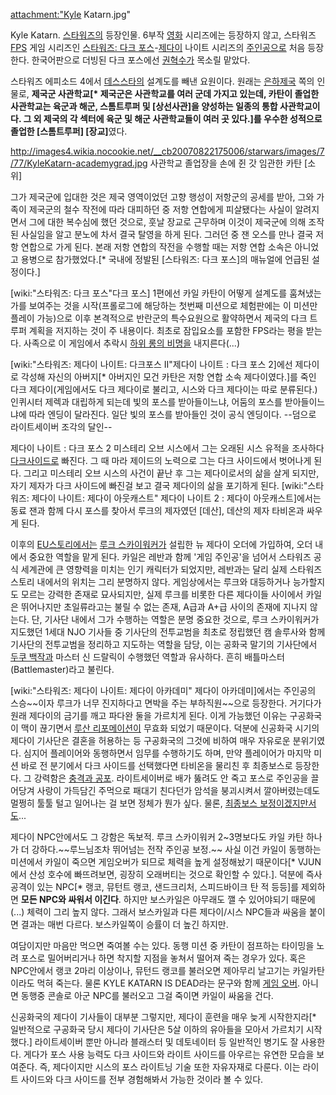 attachment:"Kyle Katarn.jpg"

Kyle Katarn. [[스타워즈]]의 등장인물. 6부작 [[영화]] 시리즈에는 등장하지 않고, 스타워즈 [[FPS]] 게임 시리즈인 [[스타워즈: 다크 포스]]-[[제다이]] 나이트 시리즈의 [[주인공]]으로 처음 등장한다. 한국어판으로 더빙된 다크 포스에선 [[권혁수]]가 목소릴 맡았다.

스타워즈 에피소드 4에서 [[데스스타]]의 설계도를 빼낸 요원이다. 원래는 [[은하제국]] 쪽의 인물로, '''제국군 사관학교[* 제국군은 사관학교를 여러 군데 가지고 있는데, 카탄이 졸업한 사관학교는 육군과 해군, 스톰트루퍼 및 [상선사관]을 양성하는 일종의 통합 사관학교이다. 그 외 제국의 각 섹터에 육군 및 해군 사관학교들이 여러 곳 있다.]를 우수한 성적으로 졸업한 [스톰트루퍼] [장교]'''였다.

http://images4.wikia.nocookie.net/__cb20070822175006/starwars/images/7/77/KyleKatarn-academygrad.jpg
사관학교 졸업장을 손에 쥔 갓 임관한 카탄 [소위]

그가 제국군에 입대한 것은 제국 영역이었던 고향 행성이 저항군의 공세를 받아, 그와 가족이 제국군의 철수 작전에 따라 대피하던 중 저항 연합에게 피살됐다는 사실이 알려지면서 그에 대한 복수심에 했던 것으로, 훗날 장교로 근무하며 이것이 제국군에 의해 조작된 사실임을 알고 분노에 차서 결국 탈영을 하게 된다. 그러던 중 잰 오스를 만나 결국 저항 연합으로 가게 된다. 본래 저항 연합의 작전을 수행할 때는 저항 연합 소속은 아니었고 용병으로 참가했었다.[* 국내에 정발된 [스타워즈: 다크 포스]의 매뉴얼에 언급된 설정이다.]

[wiki:"스타워즈: 다크 포스"다크 포스] 1편에선 카일 카탄이 어떻게 설계도를 훔쳐냈는가를 보여주는 것을 시작(프롤로그에 해당하는 첫번째 미션으로 체험판에는 이 미션만 플레이 가능)으로 이후 본격적으로 반란군의 특수요원으로 활약하면서 제국의 다크 트루퍼 계획을 저지하는 것이 주 내용이다. 최초로 잠입요소를 포함한 FPS라는 평을 받는다.
사족으로 이 게임에서 추락시 [[하위 롱의 비명]]을 내지른다(...)

[wiki:"스타워즈: 제다이 나이트: 다크포스 II"제다이 나이트 : 다크 포스 2]에선 제다이로 각성해 자신의 아버지[* 아버지인 모건 카탄은 저항 연합 소속 제다이였다.]를 죽인 다크 제다이(게임에서도 다크 제다이로 불리고, 시스와 다크 제다이는 따로 분류된다.) 인퀴시터 제렉과 대립하게 되는데 빛의 포스를 받아들이느냐, 어둠의 포스를 받아들이느냐에 따라 엔딩이 달라진다. 일단 빛의 포스를 받아들인 것이 공식 엔딩이다. --덤으로 라이트세이버 조각의 달인--

제다이 나이트 : 다크 포스 2 미스테리 오브 시스에서 그는 오래된 시스 유적을 조사하다 [[다크사이드]]로 빠진다. 그 때 마라 제이드의 노력으로 그는 다크 사이드에서 벗어나게 된다. 그리고 미스테리 오브 시스의 사건이 끝난 후 그는 제다이로서의 삶을 살게 되지만, 자기 제자가 다크 사이드에 빠진걸 보고 결국 제다이의 삶을 포기하게 된다. [wiki:"스타워즈: 제다이 나이트: 제다이 아웃캐스트" 제다이 나이트 2 : 제다이 아웃캐스트]에서는 동료 잰과 함께 다시 포스를 찾아서 루크의 제자였던 [데산], 데산의 제자 타비온과 싸우게 된다.

이후의 [[EU]]스토리에서는 [[루크 스카이워커]]가 설립한 뉴 제다이 오더에 가입하여, 오더 내에서 중요한 역할을 맡게 된다. 카일은 레반과 함께 '게임 주인공'을 넘어서 스타워즈 공식 세계관에 큰 영향력을 미치는 인기 캐릭터가 되었지만, 레반과는 달리 실제 스타워즈 스토리 내에서의 위치는 그리 분명하지 않다. 게임상에서는 루크와 대등하거나 능가할지도 모르는 강력한 존재로 묘사되지만, 실제 루크를 비롯한 다른 제다이들 사이에서 카일은 뛰어나지만 초일류라고는 불릴 수 없는 존재, A급과 A+급 사이의 존재에 지나지 않는다. 단, 기사단 내에서 그가 수행하는 역할은 분명 중요한 것으로, 루크 스카이워커가 지도했던 1세대 NJO 기사들 중 기사단의 전투교범을 최초로 정립했던 캠 솔루사와 함께 기사단의 전투교범을 정리하고 지도하는 역할을 담당, 이는 공화국 말기의 기사단에서 [[두쿠 백작]]과 마스터 신 드랄릭이 수행했던 역할과 유사하다. 흔히 배틀마스터(Battlemaster)라고 불린다.

[wiki:"스타워즈: 제다이 나이트: 제다이 아카데미" 제다이 아카데미]에서는 주인공의 스승~~이자 루크가 너무 진지하다고 면박을 주는 부하직원~~으로 등장한다. 거기다가 원래 제다이의 금기를 깨고 파다완 둘을 가르치게 된다. 이게 가능했던 이유는 구공화국이 맥이 끊기면서 [[루산 리포메이션]]이 무효화 되었기 때문이다. 덕분에 신공화국 시기의 제다이 기사단은 결혼을 허용하는 등 구공화국의 그것에 비하여 매우 자유로운 분위기였다. 심지어 플레이어와 동행하면서 임무를 수행하기도 하며, 만약 플레이어가 마지막 미션 바로 전 분기에서 다크 사이드를 선택했다면 타비온을 물리친 후 최종보스로 등장한다. 그 강력함은 [[충격과 공포]]. 라이트세이버로 배가 뚫려도 안 죽고 포스로 주인공을 끌어당겨 사랑이 가득담긴 주먹으로 패대기 친다던가 암석을 붕괴시켜서 깔아버렸는데도 멀쩡히 툴툴 털고 일어나는 걸 보면 정체가 뭔가 싶다. 물론, [[최종보스 보정]]이겠지만서도...

제다이 NPC안에서도 그 강함은 독보적. 루크 스카이워커 2~3명보다도 카일 카탄 하나가 더 강하다.~~루느님조차 뛰어넘는 전작 주인공 보정.~~ 사실 이건 카일이 동행하는 미션에서 카일이 죽으면 게임오버가 되므로 체력을 높게 설정해놨기 때문이다[* VJUN에서 산성 호수에 빠뜨려보면, 굉장히 오래버티는 것으로 확인할 수 있다.]. 덕분에 즉사 공격이 있는 NPC[* 랭코, 뮤턴트 랭코, 샌드크리처, 스피드바이크 탄 적 등등]를 제외하면 '''모든 NPC와 싸워서 이긴다'''. 하지만 보스카일은 아무래도 깰 수 있어야되기 때문에(...) 체력이 그리 높지 않다. 그래서 보스카일과 다른 제다이/시스 NPC들과 싸움을 붙이면 결과는 매번 다르다. 보스카일쪽이 승률이 더 높긴 하지만.

여담이지만 마음만 먹으면 죽여볼 수는 있다. 동행 미션 중 카탄이 점프하는 타이밍을 노려 포스로 밀어버리거나 하면 착지할 지점을 놓쳐서 떨어져 죽는 경우가 있다. 혹은 NPC안에서 랭코 2마리 이상이나, 뮤턴드 랭코를 불러오면 제아무리 날고기는 카일카탄이라도 먹혀 죽는다. 물론 KYLE KATARN IS DEAD라는 문구와 함께 [[게임 오버]]. 아니면 동행중 콘솔로 아군 NPC를 불러오고 그걸 죽이면 카일이 싸움을 건다.

신공화국의 제다이 기사들이 대부분 그렇지만, 제다이 훈련을 매우 늦게 시작한지라[* 일반적으로 구공화국 당시 제다이 기사단은 5살 이하의 유아들을 모아서 가르치기 시작했다.] 라이트세이버 뿐만 아니라 블래스터 및 데토네이터 등 일반적인 병기도 잘 사용한다. 게다가 포스 사용 능력도 다크 사이드와 라이트 사이드를 아우르는 유연한 모습을 보여준다. 즉, 제다이지만 시스의 포스 라이트닝 기술 또한 자유자재로 다룬다. 이는 라이트 사이드와 다크 사이드를 전부 경험해봐서 가능한 것이라 볼 수 있다.
